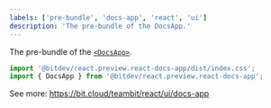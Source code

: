 ```yaml
---
labels: ['pre-bundle', 'docs-app', 'react', 'ui']
description: 'The pre-bundle of the DocsApp.'
---
```


The pre-bundle of the [`<DocsApp>`](https://bit.cloud/teambit/react/ui/docs-app).

```ts
import '@bitdev/react.preview.react-docs-app/dist/index.css';
import { DocsApp } from '@bitdev/react.preview.react-docs-app';
```

See more: https://bit.cloud/teambit/react/ui/docs-app
